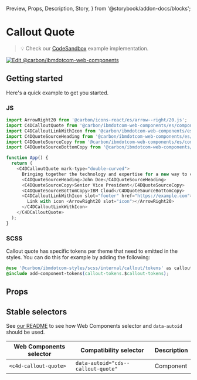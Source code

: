  Preview,
  Props,
  Description,
  Story,
} from '@storybook/addon-docs/blocks';

# Callout Quote

> 💡 Check our
> [CodeSandbox](https://stackblitz.com/github/carbon-design-system/carbon-for-ibm-dotcom/tree/main/packages/web-components/examples/codesandbox/components-react/callout-quote)
> example implementation.

[![Edit @carbon/ibmdotcom-web-components](https://codesandbox.io/static/img/play-codesandbox.svg)](https://stackblitz.com/github/carbon-design-system/carbon-for-ibm-dotcom/tree/main/packages/web-components/examples/codesandbox/components-react/callout-quote)

## Getting started

Here's a quick example to get you started.

### JS

```javascript
import ArrowRight20 from '@carbon/icons-react/es/arrow--right/20.js';
import C4DCalloutQuote from '@carbon/ibmdotcom-web-components/es/components-react/callout-quote/callout-quote';
import C4DCalloutLinkWithIcon from '@carbon/ibmdotcom-web-components/es/components-react/callout-quote/callout-link-with-icon';
import C4DQuoteSourceHeading from '@carbon/ibmdotcom-web-components/es/components-react/quote/quote-source-heading';
import C4DQuoteSourceCopy from '@carbon/ibmdotcom-web-components/es/components-react/quote/quote-source-copy';
import C4DQuoteSourceBottomCopy from '@carbon/ibmdotcom-web-components/es/components-react/quote/quote-source-bottom-copy';

function App() {
  return (
    <C4DCalloutQuote mark-type="double-curved">
      Bringing together the technology and expertise for a new way to create
      <C4DQuoteSourceHeading>John Doe</C4DQuoteSourceHeading>
      <C4DQuoteSourceCopy>Senior Vice President</C4DQuoteSourceCopy>
      <C4DQuoteSourceBottomCopy>IBM Cloud</C4DQuoteSourceBottomCopy>
      <C4DCalloutLinkWithIcon slot="footer" href="https://example.com">
        Link with icon <ArrowRight20 slot="icon"></ArrowRight20>
      </C4DCalloutLinkWithIcon>
    </C4DCalloutQuote>
  );
}
```

### SCSS

Callout quote has specific tokens per theme that need to emitted in the styles. You can do this for example by adding the following:

```css
@use '@carbon/ibmdotcom-styles/scss/internal/callout/tokens' as callout-tokens;
@include add-component-tokens(callout-tokens.$callout-tokens);
```

## Props

<Props of={PropTypesRef} />

## Stable selectors

See
[our README](https://github.com/carbon-design-system/carbon-for-ibm-dotcom/tree/main/packages/web-components#stable-selectors-for-analytics-and-integratione2e-testing-in-web-components)
to see how Web Components selector and `data-autoid` should be used.

| Web Components selector | Compatibility selector             | Description |
| ----------------------- | ---------------------------------- | ----------- |
| `<c4d-callout-quote>`   | `data-autoid="cds--callout-quote"` | Component   |
